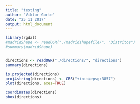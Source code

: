 ```yaml
---
title: "testing"
author: "Viktor Gorte"
date: "25 11 2017"
output: html_document
---
```




```r
library(rgdal)
#madridShape <- readOGR("./madridshapefile/", "Distritos")
#summary(madridShape)


directions <- readOGR("./directions/", "directions")
summary(directions)

is.projected(directions)
proj4string(directions) <- CRS("+init=epsg:3857")
plot(directions, axes=TRUE)

coordinates(directions)
bbox(directions)


```